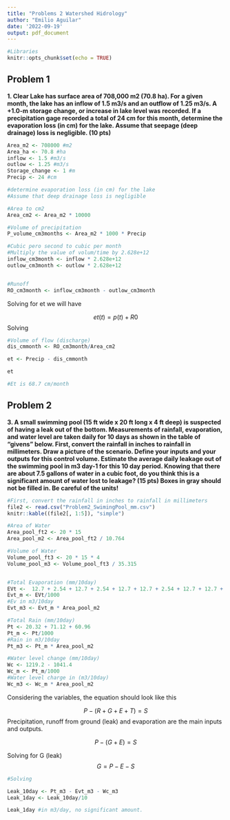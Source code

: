 ```yaml
---
title: "Problems 2 Watershed Hidrology"
author: "Emilio Aguilar"
date: '2022-09-19'
output: pdf_document
---
```


```r
#Libraries
knitr::opts_chunk$set(echo = TRUE)
```

## Problem 1

**1. Clear Lake has surface area of 708,000 m2 (70.8 ha).  For a given month, the lake has an inflow of 1.5 m3/s and an outflow of 1.25 m3/s.  A +1.0-m storage change, or increase in lake level was recorded.  If a precipitation gage recorded a total of 24 cm for this month, determine the evaporation loss (in cm) for the lake.  Assume that seepage (deep drainage) loss is negligible.  (10 pts)**

```r
Area_m2 <- 708000 #m2
Area_ha <- 70.8 #ha
inflow <- 1.5 #m3/s
outlow <- 1.25 #m3/s
Storage_change <- 1 #m
Precip <- 24 #cm

#determine evaporation loss (in cm) for the lake
#Assume that deep drainage loss is negligible 

#Area to cm2
Area_cm2 <- Area_m2 * 10000

#Volume of precipitation
P_volume_cm3months <- Area_m2 * 1000 * Precip

#Cubic pero second to cubic per month
#Multiply the value of volum/time by 2.628e+12
inflow_cm3month <- inflow * 2.628e+12
outlow_cm3month <- outlow * 2.628e+12


#Runoff
RO_cm3month <- inflow_cm3month - outlow_cm3month

```

Solving for et we will have

$$ et(t) = p(t) + R0 $$
Solving 
```r

#Volume of flow (discharge) 
dis_cmmonth <- RO_cm3month/Area_cm2

et <- Precip - dis_cmmonth 

et 

#Et is 68.7 cm/month
```


## Problem 2
**3. A small swimming pool (15 ft wide x 20 ft long x 4 ft deep) is suspected of having a leak out of the bottom.  Measurements of rainfall, evaporation, and water level are taken daily for 10 days as shown in the table of “givens” below.  First, convert the rainfall in inches to rainfall in millimeters. Draw a picture of the scenario.  Define your inputs and your outputs for this control volume. Estimate the average daily leakage out of the swimming pool in m3 day-1 for this 10 day period. Knowing that there are about 7.5 gallons of water in a cubic foot, do you think this is a significant amount of water lost to leakage?  (15 pts)  Boxes in gray should not be filled in. Be careful of the units!**


```r
#First, convert the rainfall in inches to rainfall in millimeters
file2 <- read.csv("Problem2_SwimingPool_mm.csv")
knitr::kable((file2[, 1:5]), "simple")
```

```r
#Area of Water
Area_pool_ft2 <- 20 * 15 
Area_pool_m2 <- Area_pool_ft2 / 10.764

#Volume of Water
Volume_pool_ft3 <- 20 * 15 * 4
Volume_pool_m3 <- Volume_pool_ft3 / 35.315


#Total Evaporation (mm/10day)
EVt <-  12.7 + 2.54 + 12.7 + 2.54 + 12.7 + 12.7 + 2.54 + 12.7 + 12.7 + 12.7
Evt_m <- EVt/1000
#Ev in m3/10day
Evt_m3 <- Evt_m * Area_pool_m2

#Total Rain (mm/10day)
Pt <- 20.32 + 71.12 + 60.96
Pt_m <- Pt/1000
#Rain in m3/10day
Pt_m3 <- Pt_m * Area_pool_m2

#Water level change (mm/10day)
Wc <- 1219.2 - 1041.4
Wc_m <- Pt_m/1000 
#Water level charge in (m3/10day)
Wc_m3 <- Wc_m * Area_pool_m2

```

Considering the variables, the equation  should look like this

$$ P-(R+G+E+T)=S $$
Precipitation, runoff from ground (leak) and evaporation are the main inputs and outputs. 

$$ P-(G+E)=S $$

Solving for G (leak)
$$  G = P - E - S $$

```r
#Solving

Leak_10day <- Pt_m3 - Evt_m3 - Wc_m3
Leak_1day <- Leak_10day/10

Leak_1day #in m3/day, no significant amount. 
```